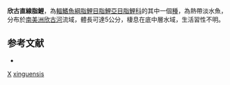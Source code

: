 {{Speciesbox
| taxon = Moenkhausia xinguensis
| binomial_authority = [[Steindachner|Steindachner]], 1882
| status = NE
| status_system = IUCN3.1
| synonyms = *''Tetragonopterus xinguensis''<br /><small>Steindachner, 1882</small>
}}
'''欣古直線脂鯉'''，為[[輻鰭魚綱|輻鰭魚綱]][[脂鯉目|脂鯉目]][[脂鯉亞目|脂鯉亞目]][[脂鯉科|脂鯉科]]的其中一個[[種|種]]，為熱帶淡水魚，分布於[[南美洲|南美洲]][[欣古河|欣古河]]流域，體長可達5公分，棲息在底中層水域，生活習性不明。

==参考文献==
{{refbegin}}
*{{FishBase_species|genus=Moenkhausia|species=xinguensis|year=2013|month=12}}
{{refend}}

{{魚類小作品}}
{{Taxonbar}}
[[Category:1882年描述的鱼类|X]]
[[Category:直線脂鯉屬|xinguensis]]